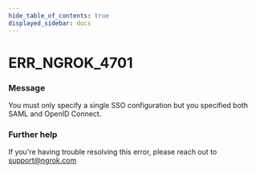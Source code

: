 ```yaml
---
hide_table_of_contents: true
displayed_sidebar: docs
---
```



# ERR_NGROK_4701

### Message

You must only specify a single SSO configuration but you specified both SAML and OpenID Connect.

### Further help

If you're having trouble resolving this error, please reach out to [support@ngrok.com](mailto:support@ngrok.com?subject=Help%20with%20ERR_NGROK_4701)

<ErrorDetails error="err_ngrok_4701" />
